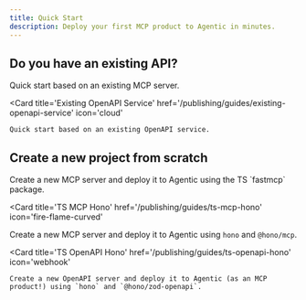 ```yaml
---
title: Quick Start
description: Deploy your first MCP product to Agentic in minutes.
---
```


## Do you have an existing API?

<Columns cols={2}>
  <Card
    title='Existing MCP Server'
    href='/publishing/guides/existing-mcp-server'
    icon='server'
  >
    Quick start based on an existing MCP server.
  </Card>

  <Card
    title='Existing OpenAPI Service'
    href='/publishing/guides/existing-openapi-service'
    icon='cloud'
  >
    Quick start based on an existing OpenAPI service.
  </Card>
</Columns>

## Create a new project from scratch

<Tabs>
<Tab title="TypeScript">
<Columns cols={2}>
  <Card
    title='TS FastMCP Server'
    href='/publishing/guides/ts-fastmcp'
    icon='bolt'
  >
    Create a new MCP server and deploy it to Agentic using the TS `fastmcp` package.
  </Card>

<Card
  title='TS MCP Hono'
  href='/publishing/guides/ts-mcp-hono'
  icon='fire-flame-curved'
>
  Create a new MCP server and deploy it to Agentic using `hono` and `@hono/mcp`.
</Card>

  <Card
    title='TS OpenAPI Hono'
    href='/publishing/guides/ts-openapi-hono'
    icon='webhook'
  >
    Create a new OpenAPI server and deploy it to Agentic (as an MCP product!) using `hono` and `@hono/zod-openapi`.
  </Card>
</Columns>
</Tab>

<Tab title='Python'>
  <Columns cols={2}>
    <Card
      title='Python FastMCP Server'
      href='/publishing/guides/py-fastmcp'
      icon='python'
    />
  </Columns>
</Tab>

</Tabs>
